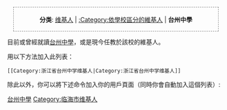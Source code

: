 <div style="margin: 1em; text-align: center; padding: .25em; border: 1.0px gray dashed;">
'''分类''': [[:Category:维基人|维基人]] | [[:Category:依學校區分的維基人|:Category:依學校區分的維基人]] | '''台州中學'''
</div>

目前或曾經就讀[[台州中學|台州中學]]，或是現今任教於該校的維基人。

用以下方法加入此列表：
 <nowiki>[[Category:浙江省台州中学维基人|Category:浙江省台州中学维基人]]</nowiki>

除此以外，你可以將下述命令加入你的用戶頁面（同時你會自動加入這個列表）: {{tl|user TZZX}}

[[Category:浙江各中學維基人|台州中學]]
[[Category:临海市维基人|Category:临海市维基人]]